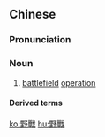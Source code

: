 {{also|野战}}
==Chinese==
{{zh-forms|s=野战}}

===Pronunciation===
{{zh-pron
|m=yězhàn
|c=je5 zin3
|cat=n
}}

===Noun===
{{zh-noun}}

# [[battlefield]] [[operation]]

====Derived terms====
{{zh-der|打野戰}}

[[ko:野戰]]
[[hu:野戰]]